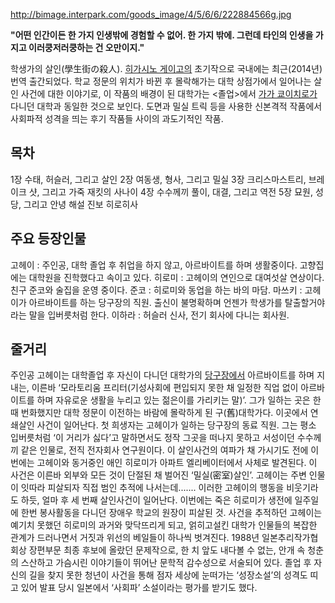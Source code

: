 http://bimage.interpark.com/goods_image/4/5/6/6/222884566g.jpg

'''"어떤 인간이든 한 가지 인생밖에 경험할 수 없어. 한 가지 밖에. 그런데 타인의 인생을 가지고 이러쿵저러쿵하는 건 오만이지."'''

학생가의 살인(學生街の殺人). [[히가시노 게이고]]의 초기작으로 국내에는 최근(2014년) 번역 출간되었다.
학교 정문의 위치가 바뀐 후 몰락해가는 대학 상점가에서 일어나는 살인 사건에 대한 이야기로, 이 작품의 배경이 된 대학가는 <졸업>에서 [[가가 쿄이치로]]가 다니던 대학과 동일한 것으로 보인다. 도면과 밀실 트릭 등을 사용한 신본격적 작품에서 사회파적 성격을 띄는 후기 작품들 사이의 과도기적인 작품.

== 목차 ==

1장 수태, 허슬러, 그리고 살인
2장 여동생, 형사, 그리고 밀실
3장 크리스마스트리, 브레이크 샷, 그리고 가죽 재킷의 사나이
4장 수수께끼 풀이, 대결, 그리고 역전
5장 묘원, 성당, 그리고 안녕
해설 진보 히로히사 

== 주요 등장인물 ==

고헤이 : 주인공, 대학 졸업 후 취업을 하지 않고, 아르바이트를 하며 생활중이다. 고향집에는 대학원을 진학했다고 속이고 있다.
히로미 : 고헤이의 연인으로 대여섯살 연상이다. 친구 준코와 술집을 운영 중이다.
준코 : 히로미와 동업을 하는 바의 마담.
마쓰키 : 고헤이가 아르바이트를 하는 당구장의 직원. 출신이 불명확하며 언젠가 학생가를 탈출할거야라는 말을 입버릇처럼 한다.
이하라 : 허슬러 신사, 전기 회사에 다니는 회사원.

== 줄거리 ==

주인공 고헤이는 대학졸업 후 자신이 다니던 대학가의 [[당구]]장에서 아르바이트를 하며 지내는, 이른바 ‘모라토리움 프리터(기성사회에 편입되지 못한 채 일정한 직업 없이 아르바이트를 하며 자유로운 생활을 누리고 있는 젊은이를 가리키는 말)’. 그가 일하는 곳은 한때 번화했지만 대학 정문이 이전하는 바람에 몰락하게 된 구(舊)대학가다. 
이곳에서 연쇄살인 사건이 일어난다. 첫 희생자는 고헤이가 일하는 당구장의 동료 직원. 그는 평소 입버릇처럼 ‘이 거리가 싫다’고 말하면서도 정작 그곳을 떠나지 못하고 서성이던 수수께끼 같은 인물로, 전직 전자회사 연구원이다. 이 살인사건의 여파가 채 가시기도 전에 이번에는 고헤이와 동거중인 애인 히로미가 아파트 엘리베이터에서 사체로 발견된다. 이 사건은 이른바 외부와 모든 것이 단절된 채 벌어진 ‘밀실(密室)살인’. 고헤이는 주변 인물이 잇따라 피살되자 직접 범인 추적에 나서는데.......
이러한 고헤이의 행동을 비웃기라도 하듯, 얼마 후 세 번째 살인사건이 일어난다. 이번에는 죽은 히로미가 생전에 일주일에 한번 봉사활동을 다니던 장애우 학교의 원장이 피살된 것. 
사건을 추적하던 고헤이는 예기치 못했던 히로미의 과거와 맞닥뜨리게 되고, 얽히고설킨 대학가 인물들의 복잡한 관계가 드러나면서 거짓과 위선의 베일들이 하나씩 벗겨진다. 
1988년 일본추리작가협회상 장편부문 최종 후보에 올랐던 문제작으로, 한 치 앞도 내다볼 수 없는, 안개 속 청춘의 스산하고 가슴시린 이야기들이 뛰어난 문학적 감수성으로 서술되어 있다. 졸업 후 자신의 길을 찾지 못한 청년이 사건을 통해 점자 세상에 눈떠가는 ‘성장소설’의 성격도 띠고 있어 발표 당시 일본에서 ‘사회파’ 소설이라는 평가를 받기도 했다. 

